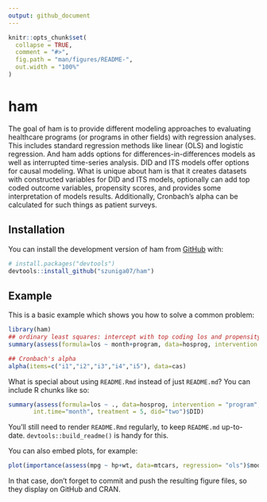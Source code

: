 ```yaml
---
output: github_document
---
```


<!-- README.md is generated from README.Rmd. Please edit that file -->

```r
knitr::opts_chunk$set(
  collapse = TRUE,
  comment = "#>",
  fig.path = "man/figures/README-",
  out.width = "100%"
)
```

# ham

<!-- badges: start -->
<!-- badges: end -->

The goal of ham is to provide different modeling approaches to evaluating healthcare programs (or programs in other fields) with regression analyses. This includes standard regression methods like linear (OLS) and logistic regression. And ham adds options for differences-in-differences models as well as interrupted time-series analysis. DID and ITS models offer options for causal modeling. What is unique about ham is that it creates datasets with constructed variables for DID and ITS models, optionally can add top coded outcome variables, propensity scores, and provides some interpretation of models results. Additionally, Cronbach's alpha can be calculated for such things as patient surveys.

## Installation

You can install the development version of ham from [GitHub](https://github.com/) with:

``` r
# install.packages("devtools")
devtools::install_github("szuniga07/ham")
```

## Example

This is a basic example which shows you how to solve a common problem:

```r
library(ham)
## ordinary least squares: intercept with top coding los and propensity score
summary(assess(formula=los ~ month+program, data=hosprog, intervention = "program", regression="ols", topcode=17.1, propensity= c("female","age","risk"))$model)

## Cronbach's alpha
alpha(items=c("i1","i2","i3","i4","i5"), data=cas)
```

What is special about using `README.Rmd` instead of just `README.md`? You can include R chunks like so:

```r
summary(assess(formula=los ~ ., data=hosprog, intervention = "program",
       int.time="month", treatment = 5, did="two")$DID)
```

You'll still need to render `README.Rmd` regularly, to keep `README.md` up-to-date. `devtools::build_readme()` is handy for this.

You can also embed plots, for example:

```r
plot(importance(assess(mpg ~ hp+wt, data=mtcars, regression= "ols")$model))
```

In that case, don't forget to commit and push the resulting figure files, so they display on GitHub and CRAN.
